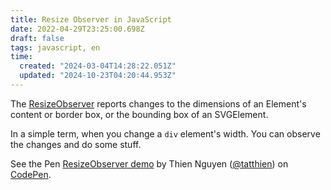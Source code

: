 ```yaml
---
title: Resize Observer in JavaScript
date: 2022-04-29T23:25:00.698Z
draft: false
tags: javascript, en
time:
  created: "2024-03-04T14:28:22.051Z"
  updated: "2024-10-23T04:20:44.953Z"
---
```


The [ResizeObserver](https://developer.mozilla.org/en-US/docs/Web/API/ResizeObserver) reports changes to the dimensions of an Element's content or border box, or the bounding box of an SVGElement.

In a simple term, when you change a `div` element's width. You can observe the changes and do some stuff.

<p class="codepen" data-height="550.9998779296875" data-theme-id="light" data-default-tab="result" data-slug-hash="vYdNNRJ" data-user="tatthien" >
  <span>See the Pen <a href="https://codepen.io/tatthien/pen/vYdNNRJ">
  ResizeObserver demo</a> by Thien Nguyen (<a href="https://codepen.io/tatthien">@tatthien</a>)
  on <a href="https://codepen.io">CodePen</a>.</span>
</p>
<script async src="https://cpwebassets.codepen.io/assets/embed/ei.js"></script>
